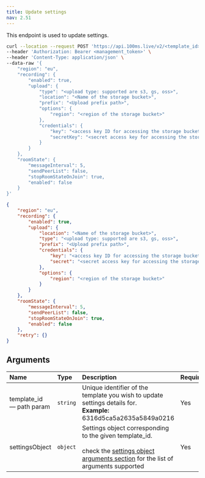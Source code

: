 ```yaml
---
title: Update settings
nav: 2.51
---
```


This endpoint is used to update settings.

<PostRequest title="https://api.100ms.live/v2/templates/<template_id>/settings" />

<Request id="req-0">

```bash
curl --location --request POST 'https://api.100ms.live/v2/<template_id>/settings' \
--header 'Authorization: Bearer <management_token>' \
--header 'Content-Type: application/json' \
--data-raw '{
    "region": "eu",
    "recording": {
        "enabled": true,
        "upload": {
            "type": "<upload type: supported are s3, gs, oss>",
            "location": "<Name of the storage bucket>",
            "prefix": "<Upload prefix path>",
            "options": {
                "region": "<region of the storage bucket>"
            },
            "credentials": {
                "key": "<access key ID for accessing the storage bucket>",
                "secretKey": "<secret access key for accessing the storage bucket>"
            }
        }
    },
    "roomState": {
        "messageInterval": 5,
        "sendPeerList": false,
        "stopRoomStateOnJoin": true,
        "enabled": false
    }
}'
```

</Request>

<ResponseBox id="res-0" status="200 OK">

```json
{
    "region": "eu",
    "recording": {
        "enabled": true,
        "upload": {
            "location": "<Name of the storage bucket>",
            "type": "<upload type: supported are s3, gs, oss>",
            "prefix": "<Upload prefix path>",
            "credentials": {
                "key": "<access key ID for accessing the storage bucket>",
                "secret": "<secret access key for accessing the storage bucket>"
            },
            "options": {
                "region": "<region of the storage bucket>"
            }
        }
    },
    "roomState": {
        "messageInterval": 5,
        "sendPeerList": false,
        "stopRoomStateOnJoin": true,
        "enabled": false
    },
    "retry": {}
}
```

</ResponseBox>

## Arguments

| Name                           | Type     | Description                                                                                                                                                                                                         | Required |
| :----------------------------- | :------- | :------------------------------------------------------------------------------------------------------------------------------------------------------------------------------------------------------------------ | :------- |
| template_id <br/> — path param | `string` | Unique identifier of the template you wish to update settings details for. <br/> **Example:** 6316d5ca5a2635a5849a0216                                                                                              | Yes      |
| settingsObject <br/>           | `object` | Settings object corresponding to the given template_id. <br/><br/>check the [settings object arguments section](/server-side/v2/policy/create-template-via-api#settings-object) for the list of arguments supported | Yes      |
